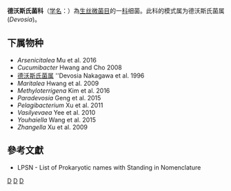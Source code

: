 {{Automatic taxobox
| taxon = Devosiaceae
| authority = Hördt et al. 2020
| type genus = 德沃斯氏菌属<br>Devosia 
| type genus authority = Nakagawa et al. 1996
}}
'''德沃斯氏菌科'''（[[学名|学名]]：{{lang|la|''Devosiaceae''}}）為[[生丝微菌目|生丝微菌目]]的一[[科|科]]细菌。此科的模式属为德沃斯氏菌属(''Devosia'')。

==下属物种==
* ''Arsenicitalea'' Mu et al. 2016
* ''Cucumibacter'' Hwang and Cho 2008
* [[德沃斯氏菌属|德沃斯氏菌属]] ''Devosia Nakagawa et al. 1996
* ''Maritalea'' Hwang et al. 2009
* ''Methyloterrigena'' Kim et al. 2016
* ''Paradevosia'' Geng et al. 2015
* ''Pelagibacterium'' Xu et al. 2011
* ''Vasilyevaea'' Yee et al. 2010
* ''Youhaiella'' Wang et al. 2015
* ''Zhangella'' Xu et al. 2009

==參考文獻==
{{reflist}}
* LPSN - List of Prokaryotic names with Standing in Nomenclature

{{taxonbar}}

[[Category:革兰氏阴性菌|D]]
[[Category:_德沃斯氏菌科|D]]
[[Category:2020年描述的分类群|D]]